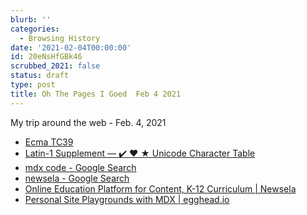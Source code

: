 ```yaml
---
blurb: ''
categories:
  - Browsing History
date: '2021-02-04T00:00:00'
id: 20eNsHfGBk46
scrubbed_2021: false
status: draft
type: post
title: Oh The Pages I Goed  Feb 4 2021
---
```


My trip around the web - Feb. 4, 2021

- [Ecma TC39](https://github.com/tc39)
- [Latin-1 Supplement — ✔️ ❤️ ★ Unicode Character Table](https://unicode-table.com/en/#00F7)
- [mdx code - Google Search](https://www.google.com/search?newwindow=1&client=safari&rls=en&ei=pMscYPKdJsLl5gKJraKQAw&q=mdx+code&oq=mdx+code&gs_lcp=CgZwc3ktYWIQAzICCAAyAggAMgIIADICCAAyAggAMgYIABAWEB4yBggAEBYQHjIGCAAQFhAeMgYIABAWEB4yBggAEBYQHjoKCC4QsAMQQxCTAjoHCAAQsAMQQzoHCC4QsAMQQzoICC4QsQMQkwI6CAgAELEDEIMBOgQILhBDOgQIABBDOgUILhCxAzoICC4QkQIQkwJQvC1YqDJg5DRoAXACeACAAYMCiAGsB5IBBTEuMy4ymAEAoAEBqgEHZ3dzLXdpesgBCsABAQ&sclient=psy-ab&ved=0ahUKEwjy_-KS9tHuAhXCslkKHYmWCDIQ4dUDCAw&uact=5)
- [newsela - Google Search](https://www.google.com/search?client=safari&rls=en&q=newsela&ie=UTF-8&oe=UTF-8)
- [Online Education Platform for Content, K-12 Curriculum | Newsela](https://newsela.com/)
- [Personal Site Playgrounds with MDX | egghead.io](https://egghead.io/lessons/mdx-personal-site-playgrounds-with-mdx)
